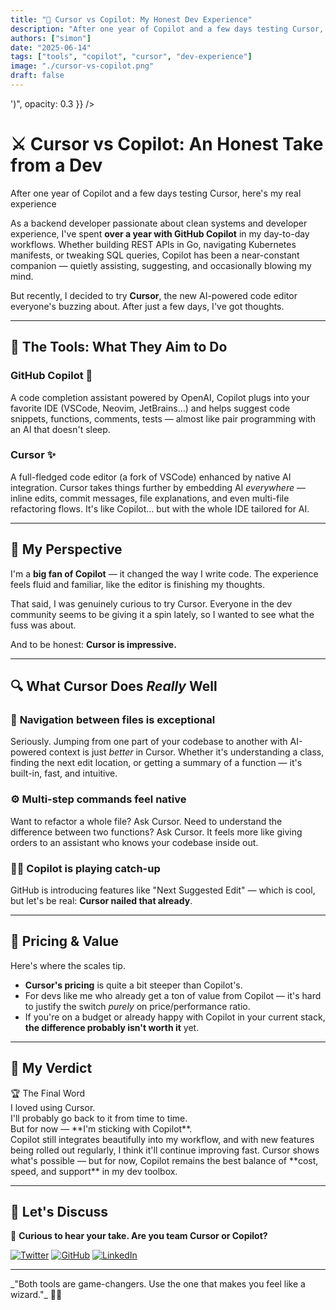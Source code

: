 ```yaml
---
title: "🧠 Cursor vs Copilot: My Honest Dev Experience"
description: "After one year of Copilot and a few days testing Cursor, here's my honest take on both AI coding assistants."
authors: ["simon"]
date: "2025-06-14"
tags: ["tools", "copilot", "cursor", "dev-experience"]
image: "./cursor-vs-copilot.png"
draft: false
---
```


<div style={{
  background: "linear-gradient(135deg, #667eea 0%, #764ba2 100%)",
  color: "white",
  padding: "3rem 2rem",
  borderRadius: "1.5rem",
  marginBottom: "3rem",
  textAlign: "center",
  position: "relative",
  overflow: "hidden"
}}>
  <div style={{
    position: "absolute",
    top: 0,
    left: 0,
    right: 0,
    bottom: 0,
    background: "url('data:image/svg+xml,<svg width=\"60\" height=\"60\" viewBox=\"0 0 60 60\" xmlns=\"http://www.w3.org/2000/svg\"><g fill=\"none\" fill-rule=\"evenodd\"><g fill=\"%23ffffff\" fill-opacity=\"0.1\"><circle cx=\"30\" cy=\"30\" r=\"2\"/></g></svg>')",
    opacity: 0.3
  }} />
  <div style={{ position: "relative", zIndex: 1 }}>
    <h1 style={{ fontSize: "2.5rem", fontWeight: "bold", marginBottom: "1rem" }}>
      ⚔️ Cursor vs Copilot: An Honest Take from a Dev
    </h1>
    <p style={{ fontSize: "1.1rem", opacity: 0.9 }}>
      After one year of Copilot and a few days testing Cursor, here's my real experience
    </p>
  </div>
</div>

As a backend developer passionate about clean systems and developer experience, I've spent **over a year with GitHub Copilot** in my day-to-day workflows. Whether building REST APIs in Go, navigating Kubernetes manifests, or tweaking SQL queries, Copilot has been a near-constant companion — quietly assisting, suggesting, and occasionally blowing my mind.

But recently, I decided to try **Cursor**, the new AI-powered code editor everyone's buzzing about. After just a few days, I've got thoughts.

---

## 🧰 The Tools: What They Aim to Do

<div style={{
  display: "grid",
  gridTemplateColumns: "repeat(auto-fit, minmax(300px, 1fr))",
  gap: "2rem",
  marginBottom: "2rem"
}}>

<div style={{
  padding: "2rem",
  background: "linear-gradient(135deg, rgba(36, 41, 46, 0.05) 0%, rgba(36, 41, 46, 0.1) 100%)",
  borderRadius: "1rem",
  border: "1px solid rgba(36, 41, 46, 0.2)",
  boxShadow: "0 4px 6px -1px rgba(0, 0, 0, 0.1)"
}}>

### **GitHub Copilot** 🤖

A code completion assistant powered by OpenAI, Copilot plugs into your favorite IDE (VSCode, Neovim, JetBrains…) and helps suggest code snippets, functions, comments, tests — almost like pair programming with an AI that doesn't sleep.

</div>

<div style={{
  padding: "2rem",
  background: "linear-gradient(135deg, rgba(59, 130, 246, 0.05) 0%, rgba(147, 51, 234, 0.05) 100%)",
  borderRadius: "1rem",
  border: "1px solid rgba(147, 51, 234, 0.2)",
  boxShadow: "0 4px 6px -1px rgba(0, 0, 0, 0.1)"
}}>

### **Cursor** ✨

A full-fledged code editor (a fork of VSCode) enhanced by native AI integration. Cursor takes things further by embedding AI *everywhere* — inline edits, commit messages, file explanations, and even multi-file refactoring flows. It's like Copilot… but with the whole IDE tailored for AI.

</div>

</div>

---

## 💭 My Perspective

<div style={{
  padding: "2rem",
  background: "linear-gradient(135deg, rgba(16, 185, 129, 0.05) 0%, rgba(101, 163, 13, 0.05) 100%)",
  borderRadius: "1rem",
  border: "1px solid rgba(16, 185, 129, 0.2)",
  marginBottom: "2rem"
}}>

I'm a **big fan of Copilot** — it changed the way I write code. The experience feels fluid and familiar, like the editor is finishing my thoughts.

That said, I was genuinely curious to try Cursor. Everyone in the dev community seems to be giving it a spin lately, so I wanted to see what the fuss was about.

And to be honest: **Cursor is impressive.**

</div>

---

## 🔍 What Cursor Does *Really* Well

<div style={{
  display: "grid",
  gap: "1.5rem",
  marginBottom: "2rem"
}}>

<div style={{
  padding: "1.5rem",
  background: "linear-gradient(135deg, rgba(34, 197, 94, 0.05) 0%, rgba(59, 130, 246, 0.05) 100%)",
  borderRadius: "1rem",
  border: "1px solid rgba(34, 197, 94, 0.2)",
  borderLeft: "4px solid rgba(34, 197, 94, 0.5)"
}}>

### 🚀 **Navigation between files is exceptional**
Seriously. Jumping from one part of your codebase to another with AI-powered context is just *better* in Cursor. Whether it's understanding a class, finding the next edit location, or getting a summary of a function — it's built-in, fast, and intuitive.

</div>

<div style={{
  padding: "1.5rem",
  background: "linear-gradient(135deg, rgba(168, 85, 247, 0.05) 0%, rgba(236, 72, 153, 0.05) 100%)",
  borderRadius: "1rem",
  border: "1px solid rgba(168, 85, 247, 0.2)",
  borderLeft: "4px solid rgba(168, 85, 247, 0.5)"
}}>

### ⚙️ **Multi-step commands feel native**
Want to refactor a whole file? Ask Cursor. Need to understand the difference between two functions? Ask Cursor. It feels more like giving orders to an assistant who knows your codebase inside out.

</div>

<div style={{
  padding: "1.5rem",
  background: "linear-gradient(135deg, rgba(244, 63, 94, 0.05) 0%, rgba(251, 146, 60, 0.05) 100%)",
  borderRadius: "1rem",
  border: "1px solid rgba(244, 63, 94, 0.2)",
  borderLeft: "4px solid rgba(244, 63, 94, 0.5)"
}}>

### 🏃‍♂️ **Copilot is playing catch-up**
GitHub is introducing features like "Next Suggested Edit" — which is cool, but let's be real: **Cursor nailed that already**.

</div>

</div>

---

## 💸 Pricing & Value

<div style={{
  padding: "2rem",
  background: "linear-gradient(135deg, rgba(251, 146, 60, 0.05) 0%, rgba(244, 63, 94, 0.05) 100%)",
  borderRadius: "1rem",
  border: "1px solid rgba(251, 146, 60, 0.2)",
  marginBottom: "2rem"
}}>

Here's where the scales tip.

- **Cursor's pricing** is quite a bit steeper than Copilot's.
- For devs like me who already get a ton of value from Copilot — it's hard to justify the switch *purely* on price/performance ratio.
- If you're on a budget or already happy with Copilot in your current stack, **the difference probably isn't worth it** yet.

</div>

---

## 🏁 My Verdict

<div style={{
  padding: "2.5rem",
  background: "linear-gradient(135deg, rgba(99, 102, 241, 0.1) 0%, rgba(168, 85, 247, 0.1) 100%)",
  borderRadius: "1.5rem",
  border: "2px solid rgba(99, 102, 241, 0.3)",
  textAlign: "center",
  marginBottom: "3rem",
  position: "relative"
}}>

<div style={{
  fontSize: "1.5rem",
  fontWeight: "bold",
  marginBottom: "1.5rem",
  color: "rgba(99, 102, 241, 1)"
}}>
  🏆 The Final Word
</div>

<div style={{ fontSize: "1.1rem", lineHeight: "1.7" }}>
  I loved using Cursor.<br />
  I'll probably go back to it from time to time.<br />
  But for now — **I'm sticking with Copilot**.
</div>

<div style={{
  marginTop: "1.5rem",
  padding: "1rem",
  background: "rgba(255, 255, 255, 0.1)",
  borderRadius: "0.5rem",
  fontSize: "0.95rem"
}}>
  Copilot still integrates beautifully into my workflow, and with new features being rolled out regularly, I think it'll continue improving fast. Cursor shows what's possible — but for now, Copilot remains the best balance of **cost, speed, and support** in my dev toolbox.
</div>

</div>

---

## 💬 Let's Discuss

<div style={{
  padding: "2rem",
  background: "linear-gradient(135deg, rgba(6, 182, 212, 0.05) 0%, rgba(59, 130, 246, 0.05) 100%)",
  borderRadius: "1rem",
  border: "1px solid rgba(6, 182, 212, 0.2)",
  textAlign: "center",
  marginBottom: "2rem"
}}>

🧠 **Curious to hear your take. Are you team Cursor or Copilot?**

<div style={{
  display: "flex",
  gap: "1rem",
  justifyContent: "center",
  marginTop: "1.5rem",
  flexWrap: "wrap"
}}>

[![Twitter](https://img.shields.io/badge/Twitter-1DA1F2?style=for-the-badge&logo=twitter&logoColor=white)](https://twitter.com/BombartSimon)
[![GitHub](https://img.shields.io/badge/GitHub-181717?style=for-the-badge&logo=github&logoColor=white)](https://github.com/BombartSimon)
[![LinkedIn](https://img.shields.io/badge/LinkedIn-0077B5?style=for-the-badge&logo=linkedin&logoColor=white)](https://www.linkedin.com/in/simonbombart/)

</div>

</div>

---

<div style={{
  padding: "2rem",
  marginTop: "3rem",
  background: "linear-gradient(135deg, rgba(59, 130, 246, 0.05), rgba(147, 51, 234, 0.05))",
  borderRadius: "1.5rem",
  border: "1px solid rgba(147, 51, 234, 0.2)",
  fontStyle: "italic",
  textAlign: "center",
  fontSize: "1.1rem"
}}>
  _"Both tools are game-changers. Use the one that makes you feel like a wizard."_ 🧙‍♂️
</div>